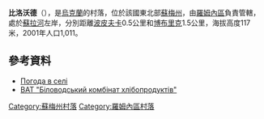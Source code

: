 {{coord|50|39|59|N|33|27|23|E|scale:100000|display=title}}

'''比洛沃德'''（{{lang-uk|Біловод}}），是[[烏克蘭|烏克蘭]]的村落，位於該國東北部[[蘇梅州|蘇梅州]]，由[[羅姆內區|羅姆內區]]負責管轄，處於[[蘇拉河_(第聶伯河支流)|蘇拉河]]左岸，分別距離[[波皮夫卡_(羅姆內區)|波皮夫卡]]0.5公里和[[博布里克_(羅姆內區)|博布里克]]1.5公里，海拔高度117米，2001年人口1,011。

==參考資料==
* [http://weather.in.ua/ua/symskaja/1291 Погода в селі ] {{Wayback|url=http://weather.in.ua/ua/symskaja/1291 |date=20140413143009 }}
* [http://elevator.com.ua/pages/453.html ВАТ "Біловодський комбінат хлібопродуктів"] {{Wayback|url=http://elevator.com.ua/pages/453.html |date=20190503032525 }}

{{DEFAULTSORT:Біловод}}
[[Category:蘇梅州村落|Category:蘇梅州村落]]
[[Category:羅姆內區村落|Category:羅姆內區村落]]


{{Sumy-geo-stub}}